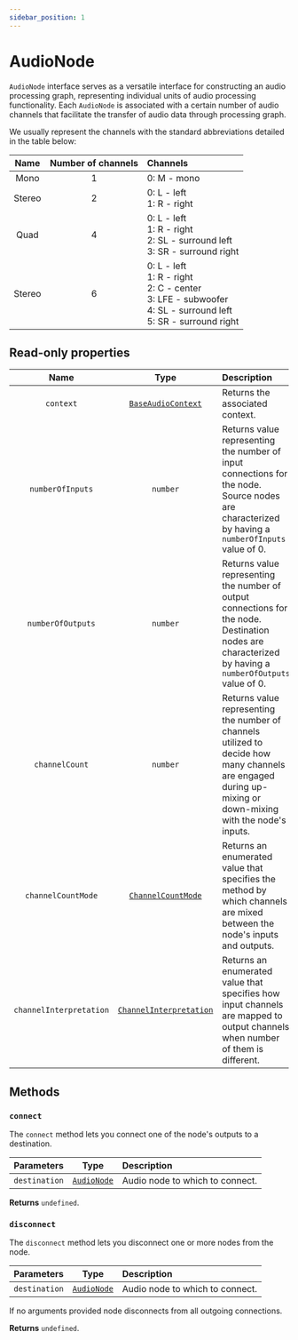 ```yaml
---
sidebar_position: 1
---
```



# AudioNode

`AudioNode` interface serves as a versatile interface for constructing an audio processing graph, representing individual units of audio processing functionality.
Each `AudioNode` is associated with a certain number of audio channels that facilitate the transfer of audio data through processing graph.

We usually represent the channels with the standard abbreviations detailed in the table below:

| Name | Number of channels | Channels |
| :----: | :------: | :-------- |
| Mono | 1 | 0: M - mono |
| Stereo | 2 | 0: L - left <br /> 1: R - right |
| Quad | 4 | 0: L - left <br /> 1: R - right <br /> 2: SL - surround left <br /> 3: SR - surround right |
| Stereo | 6 | 0: L - left <br /> 1: R - right <br /> 2: C - center <br /> 3: LFE - subwoofer <br /> 4: SL - surround left <br /> 5: SR - surround right |

## Read-only properties

| Name | Type | Description |
| :----: | :----: | :-------- |
| `context` | [`BaseAudioContext`](/core/base-audio-context) | Returns the associated context. |
| `numberOfInputs` | `number` | Returns value representing the number of input connections for the node. Source nodes are characterized by having a `numberOfInputs` value of 0. |
| `numberOfOutputs` | `number` | Returns value representing the number of output connections for the node. Destination nodes are characterized by having a `numberOfOutputs` value of 0. |
| `channelCount` | `number` | Returns value representing the number of channels utilized to decide how many channels are engaged during up-mixing or down-mixing with the node's inputs. |
| `channelCountMode` | [`ChannelCountMode`](/types/channel-count-mode) | Returns an enumerated value that specifies the method by which channels are mixed between the node's inputs and outputs. |
| `channelInterpretation` | [`ChannelInterpretation`](/types/channel-interpretation) | Returns an enumerated value that specifies how input channels are mapped to output channels when number of them is different. |

## Methods

### `connect`

The `connect` method lets you connect one of the node's outputs to a destination.

| Parameters | Type | Description |
| :---: | :---: | :---- |
| `destination` | [`AudioNode`](/core/audio-node) | Audio node to which to connect. |

**Returns** `undefined`.

### `disconnect`

The `disconnect` method lets you disconnect one or more nodes from the node.

| Parameters | Type | Description |
| :---: | :---: | :---- |
| `destination` <Optional /> | [`AudioNode`](/core/audio-node) | Audio node to which to connect. |

If no arguments provided node disconnects from all outgoing connections.

**Returns** `undefined`.
